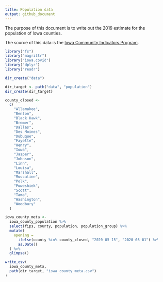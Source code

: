 ```yaml
---
title: Population data
output: github_document
---
```


The purpose of this document is to write out the 2019 estimate for the population of Iowa counties. 

The source of this data is the [Iowa Community Indicators Program](https://www.icip.iastate.edu/tables/population/counties-estimates).

```r
library("fs")
library("magrittr")
library("iowa.covid")
library("dplyr")
library("readr")
```

```r
dir_create("data")

dir_target <- path("data", "population")
dir_create(dir_target)
```

```r
county_closed <- 
  c(
    "Allamakee", 
    "Benton", 
    "Black Hawk", 
    "Bremer", 
    "Dallas", 
    "Des Moines", 
    "Dubuque", 
    "Fayette", 
    "Henry", 
    "Iowa", 
    "Jasper", 
    "Johnson", 
    "Linn", 
    "Louisa", 
    "Marshall", 
    "Muscatine", 
    "Polk", 
    "Poweshiek", 
    "Scott", 
    "Tama", 
    "Washington", 
    "Woodbury"
  )
```


```r
iowa_county_meta <-
  iowa_county_population %>%
  select(fips, county, population, population_group) %>%
  mutate(
    opening = 
      ifelse(county %in% county_closed, "2020-05-15", "2020-05-01") %>%
      as.Date()
  ) %>%
  glimpse()
```

```r
write_csv(
  iowa_county_meta, 
  path(dir_target, "iowa_county_meta.csv")
)
```
